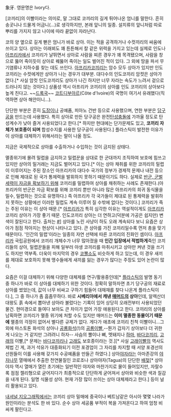 象牙. 영문명은 Ivory다.

[코끼리]의 이빨이라는 의미로, 말 그대로 코끼리의 길게 튀어나온 엄니를 말한다. 흔히 송곳니나 드물게 어금니(...)로 생각하지만, 본래 앞니의 일종. 설치류의 앞니처럼 따로 뿌리를 가지지 않고 나이에 따라 끝없이 자라난다.

코의 양 옆으로 길게 뻗은 엄니가 바로 상아. 이는 적을 공격하거나 수컷끼리의 싸움에 쓰이고 있다. 상아는 이래뵈도 꽤 튼튼해서 칼 같은 위력을 가지고 있는데 실제로 인도나 [[아프리카]]에서 코끼리가 날뛰면서 상아로 사람을 찌른 경우가 꽤 목격됐으며, 사람을 창으로 뚫어 죽이듯이 상아로 꿰뚫어 죽이는 일도 벌어진 적이 있다. 그 외에 땅을 파서 무기염류나 지하수를 찾는 데도 쓰인다. [[아프리카코끼리]]는 암수 모두 상아가 있지만 인도코끼리는 수컷에게만 상아가 나는 경우가 대부분. 대다수의 인도코끼리 암컷은 상아가 없다.[* 사실 암컷 인도코끼리도 상아가 나긴 하지만 너무 자라는 속도가 느려서 겉으로 드러나지 않는 것이다.] 상품성 역시 아프리카 코끼리의 상아를 인도 코끼리의 상아보다 높게 친다고. ~~[[드록국]]~~ [[코트디부아르]](Côte d'Ivoire)의 국명이 여기서 유래했다(직역하면 상아 해안이니...).

단단한 부분은 흔히 [[도장]]이나 공예품, 피아노 건반 등으로 사용했으며, 연한 부분은 [[당구]]공을 만드는데 사용했다. 특히 상아로 만든 당구공은 완전[[탄성]]충돌에 가까울 정도로 탄성계수가 낮아 즐겨 사용되었다고 한다.[* 하지만 현대에는 단가문제도 있고, '''코끼리 자체가 보호종이 되며''' 합성수지를 사용한 당구공이 사용된다.] 플라스틱이 발전한 이유가 이 상아를 대체하기 위해서라는 말이 나올 정도.

지금은 국제적으로 상아를 수출하거나 수입하는 것이 금지된 상태다. 

멸종위기에 몰려 밀렵을 금지하고 밀렵꾼을 상대로 한 군대까지 조직하여 보호에 힘쓰고 있지만 상아의 밀거래는 지금도 벌어지고 있다.[* 이는 상아 채취를 위한 코끼리의 밀렵이 이루어지는 주된 장소인 아프리카의 대다수 국가의 정부가 경제적 문제나 내전 등으로 인해 제대로 된 국가 통제력을 발휘하지 못하기 때문이기도 하다. 실제로 [http://news.naver.com/main/ranking/read.nhn?mid=etc&sid1=111&rankingType=popular_day&oid=055&aid=0000258644&date=20130807&type=2&rankingSeq=2&rankingSectionId=104 반군, 군벌 세력이 자금을 확보하기 위해] 코끼리를 밀렵하여 상아를 채취하는 사례도 존재한다.(아프리카의 반군은 자금 확보를 위해 코끼리 뿐만 아니라 많은 아프리카의 희귀 동식물을 밀수, 밀렵하는 것으로 유명하다.) 즉 아프리카 각 국가들이 제대로 된 통제력을 발휘하지 못하는 상황에선 이러한 밀렵도 계속 이루어 질 수밖에 없다는 것이다.] 코끼리가 죽는 주된 이유는 이 상아 때문.[* [[아프리카]]가 특히 심각한 이유는 역설적이게도 [[아프리카]] 코끼리 상아가 가장 좋기 때문. 인도코끼리 상아는 더 연하고(덕분에 가공은 쉽지만) 변색이 잘된다고 한다. 출처는 [http://www.gemtec.co.kr/chamgo/gemstones/134-ivory.htm #]] 상아를 노린 사냥이 하도 오래 계속되다 보니 요즘은 상아가 점점 작아지는 현상이 나타나고 있다. 큰 상아를 가진 코끼리일수록 먼저 총을 맞기 때문이다. '인간의 밀렵'이라는 일종의 자연 선택에 따른 코끼리의 진화인 셈이다. [[아프리카]] 국립공원에서 코끼리 개체수가 너무 많아졌을 때 '''인간 입장에서 적법하게'''죽인 코끼리들의 상아, 밀렵꾼들을 피해 일부러 야생 코끼리를 마취시키고 상아만 켜낸 것을 쓰기도 하지만 역부족. 더욱이 마지막의 경우 [[코뿔소]]도 비슷하게 하고 있는데, 이 경우 새끼를 제대로 보호하지 못해 맹수들에게 새끼를 잃는 경우가 많다는 주장도 있어 논란이 많다.

요즘은 이걸 대체하기 위해 다양한 대체제를 연구/활용중인데[* [[플라스틱]]의 발명 동기 중 하나가 바로 이 상아를 대체하기 위한 것이다. 정확히 말하자면 초기 당구공의 재료로 상아를 썼었는데, 값이 너무 비싸고 구하기 힘들어 대채재를 찾다 나온게 플라스틱이다.], 그 중 하나가 좀 흠좀무하다. 바로 '''시베리아에서 캐낸 [[매머드]]의 상아'''인데, 알렉산더 대왕도 흙 속에서 뽑아낸 상아라 불렀다는 기록이 있어 상당히 오래전부터 사용되었던 물건. 현미경으로 들여다 보아도 큰 차이가 없어 가장 애용된다고 한다. 코끼리의 상아를 남획하면 코끼리가 멸종 위기에 처할 수도 있지만 매머드는 '''이미 멸종한 동물이기 때문에''' 멸종의 걱정이 없어서 별다른 규제가 없다. 게다가 애초에 코끼리 친척 이빨이니...그 외에 마스토톤 화석의 상아나 [[공룡]]화석(!)의 [[공룡]]이빨,--뭔가 갑자기 상아보다 더 귀한 게 나오는 거 같지만 그려려니 하자-- 사슴의 뿔이나 뼈, 멧돼지나 [[하마]], [[바다코끼리]], [[고래]]의 이빨,[* 문제는 [[바다코끼리]]나 [[고래]]도 보호종이라는 것.][* 사실 [[고래]]이빨의 역사도 제법 긴 게, 과거 석유가 대중화되기 이전 포경업이 그 자리를 차지할 때 서양 포경선의 선원들이 이를 사용해 갖가지 수공예품을 만들곤 하였다.] 상아[[야자]]라는 아마존강의 [[야자]]나무 열매에서 추출한 천연물질인 코로조나 상아야자(Tagua)의 단단한 [http://1.bp.blogspot.com/_VOAg0353qBk/S6UISOJ937I/AAAAAAAAHzc/W4MiJIm4Asc/s320/TaguaNuts.jpg 배젖][* 상아야자 역시 열매가 열린 초기에는 일반적인 야자와 마찬가지로 물이 들어있지만, 자랄수록 점점 젤리형으로 굳어지다가 최종적으로 단단하게 굳어져서 상아와 비슷한 색과 질감을 내개 된다. 일명 식물성 상아. 현재 가장 많이 쓰이는 상아 대체제라고 한다.] 등이 널리 활용되고 있다.

[[내셔널 지오그래픽]]에서는 코끼리 상아 밀매에 중국이나 베트남같은 아시아 몇몇 나라가 원인이라는 분석도 한 바 있다. 순수 상아 세공품 부적이 복을 가져온다고 하여 엄청 비싸게 팔린다고.
